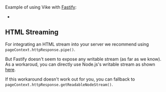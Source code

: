 
Example of using Vike with [Fastify](https://www.fastify.io/):
 - <Example timestamp="2024.01" repo="royalswe/vike-fastify-boilerplate" />

## HTML Streaming

For integrating an <Link href="/stream">HTML stream</Link> into your server <Link href="/stream#basics:~:text=We%20recommend%20using,pageContext.httpResponse.pipe()">we recommend using `pageContext.httpResponse.pipe()`</Link>.

But Fastify doesn't seem to expose any writable stream (as far as we know). As a workaroud, you can directly use Node.js's writable stream as shown [here](https://github.com/royalswe/vike-fastify-boilerplate/blob/74bf861b98bfc6ab0cdffc5d3483b52c18cf1c14/server/index.ts#L84-L87).

If this workaround doesn't work out for you, you can fallback to <Link href="/stream#basics:~:text=pageContext.httpResponse.getReadableWebStream()-,pageContext.httpResponse.getReadableNodeStream(),-For%20example%2C%20Cloudflare">`pageContext.httpResponse.getReadableNodeStream()`</Link>.
